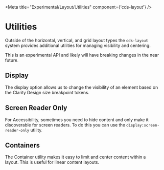 
<Meta title="Experimental/Layout/Utilities" component={'cds-layout'} />

# Utilities

Outside of the horizontal, vertical, and grid layout types the `cds-layout`
system provides additional utilities for managing visibility and centering.

<cds-alert status="warning" closable="false" cds-layout="m-b:md">
  <cds-alert-content>
    This is an experimental API and likely will have breaking changes in the near future.
  </cds-alert-content>
</cds-alert>

## Display

The display option allows us to change the visibility of an element based on the
Clarity Design size breakpoint tokens.

<Preview>
  <Story id="experimental-layout-stories--utilities-display" />
</Preview>

## Screen Reader Only

For Accessibility, sometimes you need to hide content and only make it discoverable
for screen readers. To do this you can use the `display:screen-reader-only` utility.

<Preview>
  <Story id="experimental-layout-stories--utilities-display-screen-reader-only" />
</Preview>

## Containers

The Container utility makes it easy to limit and center content within a layout.
This is useful for linear content layouts.

<Preview>
  <Story id="experimental-layout-stories--utilities-containers" />
</Preview>
